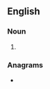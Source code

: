 {{also|albédos}}
==English==

===Noun===
{{head|en|noun plural form}}

# {{plural of|albedo|lang=en}}

===Anagrams===
* {{anagrams|en|beloads|doables}}